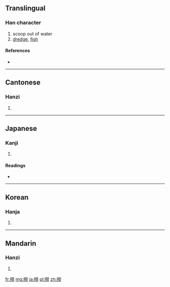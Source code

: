 {{also|捞}}
==Translingual==

===Han character===
{{Han char|rn=64|rad=手|as=12|sn=15|four=5902<sub>7</sub>|canj=手火火尸 (QFFS)}}

# scoop out of water
# [[dredge]], [[fish]]

====References====
* {{Han ref|kx=0453.230|dkj=12679|dj=0803.060|hdz=31963.020|uh=6488|ud=25736|bh=BCB4|bd=48308}}

----

==Cantonese==

===Hanzi===
{{yue-hanzi|jyut=|y=laau4, lou4|sim=捞}}

# {{defn|Cantonese|sort=手12}}

----

==Japanese==

===Kanji===
{{ja-kanji|grade=|rs=手12}}

# {{defn|Japanese|sort=手12}}

====Readings====
* {{ja-readings|on=[[ろう]] (rō), [[りょう]] (ryō)|kun=[[すくいあげ]] (sukuiage), [[とる]] (toru)}}

----

==Korean==

===Hanja===
{{ko-hanja|hangeul=로>노|eumhun=|rv=ro>no|mr=ro>no|y=lo>no}}

# {{defn|Korean|sort=手12}}

----

==Mandarin==

===Hanzi===
{{cmn-hanzi|sim=捞|pin=[[lāo]] ([[lao1]]), [[nuó]] ([[nuo2]])|wg=lao<sup>1</sup>, no<sup>2</sup>}}

# {{defn|Mandarin|sort=手12}}

[[fr:撈]]
[[mg:撈]]
[[ja:撈]]
[[pl:撈]]
[[zh:撈]]